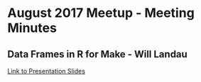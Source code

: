 
# August 2017 Meetup - Meeting Minutes

## Data Frames in R for Make - Will Landau

[Link to Presentation Slides](https://indyuser.github.io/webpg/slides/2017_08_August/drake.html#/)



